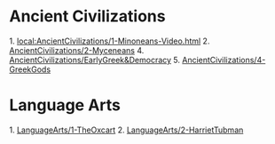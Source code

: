 
= Ancient Civilizations =
1. [[local:AncientCivilizations/1-Minoneans-Video.html]]
2. [[AncientCivilizations/2-Myceneans]]
4. [[AncientCivilizations/EarlyGreek&Democracy]]
5. [[AncientCivilizations/4-GreekGods]]

= Language Arts =
1. [[LanguageArts/1-TheOxcart]]
2. [[LanguageArts/2-HarrietTubman]]

